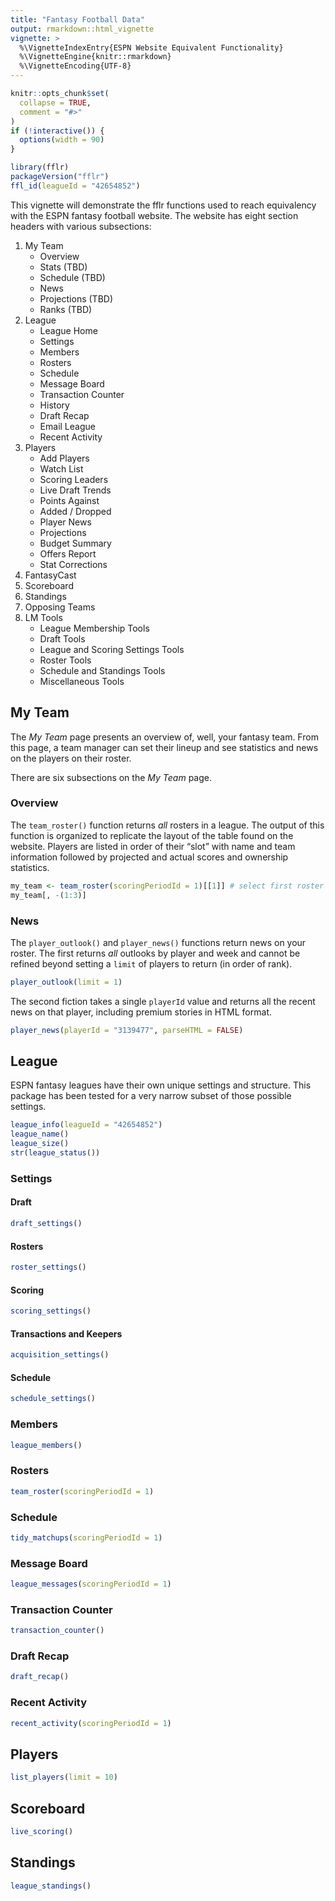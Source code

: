 ```yaml
---
title: "Fantasy Football Data"
output: rmarkdown::html_vignette
vignette: >
  %\VignetteIndexEntry{ESPN Website Equivalent Functionality}
  %\VignetteEngine{knitr::rmarkdown}
  %\VignetteEncoding{UTF-8}
---
```


```r
knitr::opts_chunk$set(
  collapse = TRUE,
  comment = "#>"
)
if (!interactive()) {
  options(width = 90)
}
```

```r
library(fflr)
packageVersion("fflr")
ffl_id(leagueId = "42654852")
```

This vignette will demonstrate the fflr functions used to reach equivalency
with the ESPN fantasy football website. The website has eight section headers
with various subsections:

1. My Team
    * Overview
    * Stats (TBD)
    * Schedule (TBD)
    * News
    * Projections (TBD)
    * Ranks (TBD)
2. League
    * League Home
    * Settings
    * Members
    * Rosters
    * Schedule
    * Message Board
    * Transaction Counter
    * History
    * Draft Recap
    * Email League
    * Recent Activity
3. Players
    * Add Players
    * Watch List
    * Scoring Leaders
    * Live Draft Trends
    * Points Against
    * Added / Dropped
    * Player News
    * Projections
    * Budget Summary
    * Offers Report
    * Stat Corrections
4. FantasyCast
5. Scoreboard
6. Standings
7. Opposing Teams
8. LM Tools
    * League Membership Tools
    * Draft Tools
    * League and Scoring Settings Tools
    * Roster Tools
    * Schedule and Standings Tools
    * Miscellaneous Tools

## My Team

The _My Team_ page presents an overview of, well, your fantasy team. From this
page, a team manager can set their lineup and see statistics and news on the
players on their roster.

There are six subsections on the _My Team_ page.

### Overview

The `team_roster()` function returns _all_ rosters in a league. The output of
this function is organized to replicate the layout of the table found on the
website. Players are listed in order of their "slot" with name and team 
information followed by projected and actual scores and ownership statistics.

```r
my_team <- team_roster(scoringPeriodId = 1)[[1]] # select first roster
my_team[, -(1:3)]
```

### News

The `player_outlook()` and `player_news()` functions return news on your roster.
The first returns _all_ outlooks by player and week and cannot be refined beyond
setting a `limit` of players to return (in order of rank).

```r
player_outlook(limit = 1)
```

The second fiction takes a single `playerId` value and returns all the recent
news on that player, including premium stories in HTML format.

```r
player_news(playerId = "3139477", parseHTML = FALSE)
```

## League

ESPN fantasy leagues have their own unique settings and structure. This package
has been tested for a very narrow subset of those possible settings.

```r
league_info(leagueId = "42654852")
league_name()
league_size()
str(league_status())
```

### Settings

#### Draft

```r
draft_settings()
```

#### Rosters

```r
roster_settings()
```

#### Scoring

```r
scoring_settings()
```

#### Transactions and Keepers

```r
acquisition_settings()
```

#### Schedule

```r
schedule_settings()
```

### Members

```r
league_members()
```

### Rosters

```r
team_roster(scoringPeriodId = 1)
```

### Schedule

```r
tidy_matchups(scoringPeriodId = 1)
```

### Message Board

```r
league_messages(scoringPeriodId = 1)
```

### Transaction Counter

```r
transaction_counter()
```

### Draft Recap

```r
draft_recap()
```

### Recent Activity

```r
recent_activity(scoringPeriodId = 1)
```

## Players

```r
list_players(limit = 10)
```

## Scoreboard

```r
live_scoring()
```

## Standings

```r
league_standings()
```
